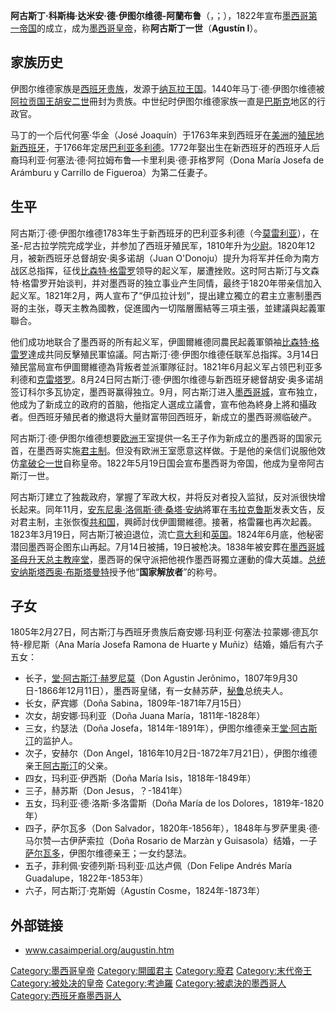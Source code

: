 {{Infobox royalty
| name            = 阿古斯丁一世
| native name     = {{lang|es|Agustín I}}
| title           = 墨西哥國家解放者
| image           = File:Agustin_I_of_Mexico.jpg
| caption         =
| succession      = [[墨西哥君主列表|墨西哥皇帝]]
| reign           = 1822年5月19日–1823年3月19日
| coronation      = 1822年7月21日
| predecessor     = 帝制创立
| regent          = 
| successor       = [[墨西哥临时政府|墨西哥临时政府]]<small>（时序）</small><br/>[[馬西米連諾一世_(墨西哥)|馬西米連諾一世]]<small>（皇帝）</small>
| succession1     = [[墨西哥总统|墨西哥摄政]]
| reign1          = 1821年9月28日–1822年5月18日
| predecessor1    = 帝制创立
| successor1      = 胡安·阿尔蒙特
| birth_date      = {{birth date|1783|09|27|df=y}}
| birth_place     = [[新西班牙總督轄區|新西班牙總督轄區]]巴利亚多利德<br>（今[[墨西哥|墨西哥]][[米却肯州|米却肯州]][[莫雷利亚|莫雷利亚]]）
| death_date      = {{death date and age|1824|07|19|1783|09|27|df=y}}
| death_place     = {{MEX|1824}}[[塔毛利帕斯州|塔毛利帕斯州]]{{link-en|帕迪利亚|Padilla, Tamaulipas}}
| place of burial = [[墨西哥城主教座堂|墨西哥城主教座堂]]
| spouse          = 安娜·玛利亚·何塞法·德瓦尔特-穆尼斯
| full name       = 阿古斯丁·科斯梅·达米安·德·伊图尔维德-阿兰布鲁<br>Agustín Cosme Damián de Iturbide y Arámburu
| house           = 伊图尔维德王朝
| religion        = [[天主教会|罗马天主教]]
| signature       = Agustín de Iturbide signature.svg
|}}

'''阿古斯丁·科斯梅·达米安·德·伊图尔维德-阿蘭布鲁'''（{{lang-es|'''Agustín Cosme Damián de Iturbide y Arámburu'''}}，{{IPA-es|aɣusˈtin ðe ituɾˈβiðe}}；{{bd|1783年|9月27日|1824年|7月19日|catIdx=A}}），1822年宣布[[墨西哥第一帝国|墨西哥第一帝国]]的成立，成为[[墨西哥君主列表|墨西哥皇帝]]，称'''阿古斯丁一世'''（'''Agustín I'''）。

== 家族历史 ==
伊图尔维德家族是[[西班牙|西班牙]][[贵族|贵族]]，发源于[[纳瓦拉王国|纳瓦拉王国]]。1440年马丁·德·伊图尔维德被[[西班牙君主列表|阿拉贡国王]][[胡安二世_(阿拉贡)|胡安二世]]冊封为贵族。中世纪时伊图尔维德家族一直是[[巴斯克地區|巴斯克]]地区的行政官。

马丁的一个后代何塞·华金（José Joaquín）于1763年来到西班牙在[[美洲|美洲]]的[[殖民地|殖民地]][[新西班牙總督轄區|新西班牙]]，于1766年定居[[莫雷利亚|巴利亚多利德]]。1772年娶出生在新西班牙的西班牙人后裔玛利亚·何塞法·德·阿拉姆布鲁—卡里利奥·德·菲格罗阿（Dona María Josefa de Arámburu y Carrillo de Figueroa）为第二任妻子。

== 生平 ==
阿古斯汀·德·伊图尔维德1783年生于新西班牙的巴利亚多利德（今[[莫雷利亚|莫雷利亚]]），在圣-尼古拉学院完成学业，并参加了西班牙殖民军，1810年升为[[少尉|少尉]]。1820年12月，被新西班牙总督胡安·奥多诺胡（Juan O'Donoju）提升为将军并任命为南方战区总指挥，征伐[[比森特·格雷罗|比森特·格雷罗]]领导的起义军，屡遭挫败。这时阿古斯汀与文森特·格雷罗开始谈判，并对墨西哥的独立事业产生同情，最终于1820年带亲信加入起义军。1821年2月，两人宣布了“伊瓜拉计划”，提出建立獨立的君主立憲制墨西哥的主张，尊天主教為國教，促進國內一切階層團結等三項主張，並建議與起義軍聯合。

他们成功地联合了墨西哥的所有起义军，伊圖爾維德同農民起義軍領袖[[比森特·格雷罗|比森特·格雷罗]]達成共同反擊殖民軍協議。阿古斯汀·德·伊图尔维德任联军总指挥。3月14日殖民當局宣布伊圖爾維德為背叛者並派軍隊征討。1821年6月起义军占领巴利亚多利德和[[克雷塔罗|克雷塔罗]]。8月24日阿古斯汀·德·伊图尔维德与新西班牙總督胡安·奥多诺胡签订科尔多瓦协定，墨西哥赢得独立。9月，阿古斯汀进入[[墨西哥城|墨西哥城]]，宣布独立，他成为了新成立的政府的首脑，他指定人選成立議會，宣布他為終身上將和攝政者。但西班牙殖民者的撤退将大量财富带回西班牙，新成立的墨西哥濒临破产。

阿古斯汀·德·伊图尔维德想要[[欧洲|欧洲]]王室提供一名王子作为新成立的墨西哥的国家元首，在墨西哥实施[[君主制|君主制]]。但没有欧洲王室愿意这样做。于是他的亲信们说服他效仿[[拿破仑一世|拿破仑一世]]自称皇帝。1822年5月19日国会宣布墨西哥为帝国，他成为皇帝阿古斯汀一世。

阿古斯汀建立了独裁政府，掌握了军政大权，并将反对者投入监狱，反对派很快增长起来。同年11月，[[安东尼奥·洛佩斯·德·桑塔·安纳|安东尼奥·洛佩斯·德·桑塔·安纳]]將軍在[[韦拉克鲁斯|韦拉克鲁斯]]发表文告，反对君主制，主张恢復[[共和国|共和国]]，興師討伐伊圖爾維德。接著，格雷羅也再次起義。1823年3月19日，阿古斯汀被迫退位，流亡[[意大利|意大利]]和[[英国|英国]]。1824年6月底，他秘密潜回墨西哥企图东山再起。7月14日被捕，19日被枪决。1838年被安葬在[[墨西哥城主教座堂|墨西哥城圣母升天总主教座堂]]，墨西哥的保守派把他視作墨西哥獨立運動的偉大英雄。[[墨西哥总统|总统]][[安纳斯塔西奥·布斯塔曼特|安纳斯塔西奥·布斯塔曼特]]授予他“'''国家解放者'''”的称号。

== 子女 ==
1805年2月27日，阿古斯汀与西班牙贵族后裔安娜·玛利亚·何塞法·拉蒙娜·德瓦尔特-穆尼斯（Ana María Josefa Ramona de Huarte y Muñiz）结婚，婚后有六子五女：
*长子，[[阿古斯汀二世_(墨西哥)|堂·阿古斯汀·赫罗尼莫]]（Don Agustin Jerõnimo，1807年9月30日-1866年12月11日），墨西哥皇储，有一女赫苏萨，[[秘鲁|秘鲁]]总统夫人。
*长女，萨宾娜（Doña Sabina，1809年-1871年7月15日）
*次女，胡安娜·玛利亚（Doña Juana María，1811年-1828年）
*三女，约瑟法（Doña Josefa，1814年-1891年），伊图尔维德亲王[[阿古斯汀三世_(墨西哥)|堂·阿古斯汀]]的监护人。
*次子，安赫尔（Don Angel，1816年10月2日-1872年7月21日），伊图尔维德亲王[[阿古斯汀三世_(墨西哥)|阿古斯汀]]的父亲。
*四女，玛利亚·伊西斯（Doña María Isis，1818年-1849年）
*三子，赫苏斯（Don Jesus，？-1841年）
*五女，玛利亚·德·洛斯·多洛雷斯（Doña María de los Dolores，1819年-1820年）
*四子，萨尔瓦多（Don Salvador，1820年-1856年），1848年与罗萨里奥·德·马尔赞—古伊萨索拉（Doña Rosario de Marzàn y Guisasola）结婚，一子[[萨尔瓦多亲王_(墨西哥)|萨尔瓦多]]，伊图尔维德亲王；一女约瑟法。
*五子，菲利佩·安德列斯·玛利亚·瓜达卢佩（Don Felipe Andrés María Guadalupe，1822年-1853年）
*六子，阿古斯汀·克斯姆（Agustín Cosme，1824年-1873年）

== 外部链接 ==
*[https://web.archive.org/web/20040411084151/http://www.casaimperial.org/augustin.htm www.casaimperial.org/augustin.htm]

{{start box}} 
{{s-none|从西班牙独立}} 
{{s-title|[[墨西哥君主列表|墨西哥皇帝]]|1822年-1823年}} 
{{s-vacant|[[墨西哥總統|墨西哥總統]]|next=[[马西米连诺一世_(墨西哥)|马西米连诺一世]]}} 
{{end box}}

{{Authority control}}
{{DEFAULTSORT:A}}

[[Category:墨西哥皇帝|Category:墨西哥皇帝]]
[[Category:開國君主|Category:開國君主]]
[[Category:廢君|Category:廢君]]
[[Category:末代帝王|Category:末代帝王]]
[[Category:被处决的皇帝|Category:被处决的皇帝]]
[[Category:考迪羅|Category:考迪羅]]
[[Category:被處決的墨西哥人|Category:被處決的墨西哥人]]
[[Category:西班牙裔墨西哥人|Category:西班牙裔墨西哥人]]